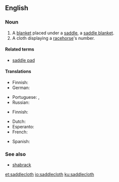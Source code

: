 ==English==
{{wikipedia|saddle cloth}}

===Noun===
{{en-noun}}

# A [[blanket]] placed under a [[saddle]], a [[saddle blanket]].
# A cloth displaying a [[racehorse]]'s number.

====Related terms====
* [[saddle pad]]

====Translations====
{{trans-top|blanket placed under a saddle}}
* Finnish: {{t+|fi|satulahuopa}}
* German: {{t|de|Satteldecke|f}}
{{trans-mid}}
* Portuguese: {{t|pt|xairel|m}}, {{t|pt|sobreanca|f}}
* Russian: {{t+|ru|чепра́к|m|sc=Cyrl|tr=čeprák}}
{{trans-bottom}}

{{trans-top|cloth displaying a racehorse's number}}
* Finnish: {{t+|fi|voilokki}}
{{trans-mid}}
{{trans-bottom}}

{{checktrans-top}}
* Dutch: {{t-check|nl|sjabrak}}
* Esperanto: {{t-check|eo|ĉabrako}}
* French: {{t+check|fr|chabraque|f}}
{{trans-mid}}
* Spanish: {{t+check|es|caparazón|m}}
{{trans-bottom}}

===See also===
* [[shabrack]]

[[et:saddlecloth]]
[[io:saddlecloth]]
[[ku:saddlecloth]]